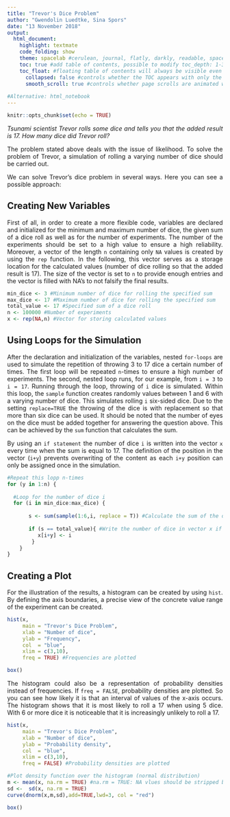 ```yaml
---
title: "Trevor's Dice Problem"
author: "Gwendolin Luedtke, Sina Spors"
date: "13 November 2018"
output:
  html_document:
    highlight: textmate
    code_folding: show
    theme: spacelab #cerulean, journal, flatly, darkly, readable, spacelab, united, cosmo, lumen, paper, sandstone,                       simplex, and yet
    toc: true #add table of contents, possible to modify toc_depth: 1-3
    toc_float: #floating table of contents will always be visible even when the document is scrolled
      collapsed: false #controls whether the TOC appears with only the top-level (e.g., H2) headers. If collapsed                            initially, the TOC is automatically expanded inline when necessary
      smooth_scroll: true #controls whether page scrolls are animated when TOC items are navigated to via mouse                                 clicks
      
#Alternative: html_notebook
---
```


<style>
body {
text-align: justify} 
</style>


```r
knitr::opts_chunk$set(echo = TRUE)
```


*Tsunami scientist Trevor rolls some dice and tells you that the added result is 17. How many dice did Trevor roll?*

The problem stated above deals with the issue of likelihood. To solve the problem of Trevor, a simulation of rolling a varying number of dice should be carried out.

We can solve Trevor's dice problem in several ways. Here you can see a possible approach: 

## Creating New Variables

First of all, in order to create a more flexible code, variables are declared and initialized for the minimum and maximum number of dice, the given sum of a dice roll as well as for the number of experiments. The number of the experiments should be set to a high value to ensure a high reliability. Moreover, a vector of the length ```n``` containing only ```NA``` values is created by using the ```rep``` function. In the following, this vector serves as a storage location for the calculated values (number of dice rolling so that the added result is 17). The size of the vector is set to ```n``` to provide enough entries and the vector is filled with NA's to not falsify the final results.


```r
min_dice <- 3 #Minimum number of dice for rolling the specified sum 
max_dice <- 17 #Maximum number of dice for rolling the specified sum
total_value <- 17 #Specified sum of a dice roll
n <- 100000 #Number of experiments
x <- rep(NA,n) #Vector for storing calculated values  
```

## Using Loops for the Simulation

After the declaration and initialization of the variables, nested ```for-loops``` are used to simulate the repetition of throwing 3 to 17 dice a certain number of times. The first loop will be repeated ```n```-times to ensure a high number of experiments. The second, nested loop runs, for our example, from ```i = 3``` to ```i = 17```. Running through the loop, throwing of ```i``` dice is simulated. Within this loop, the ```sample``` function creates randomly values between 1 and 6 with a varying number of dice. This simulates rolling ```i``` six-sided dice. Due to the setting ```replace=TRUE``` the throwing of the dice is with replacement so that more than six dice can be used. It should be noted that the number of eyes on the dice must be added together for answering the question above. This can be achieved by the ```sum``` function that calculates the sum. 


By using an ```if statement``` the number of dice ```i``` is written into the vector ```x``` every time when the sum is equal to 17. The definition of the position in the vector (```i+y```) prevents overwriting of the content as each ```i+y``` position can only be assigned once in the simulation.


```r
#Repeat this lopp n-times
for (y in 1:n) {
  
  #Loop for the number of dice i 
  for (i in min_dice:max_dice) {
      
       s <- sum(sample(1:6,i, replace = T)) #Calculate the sum of the dice roll
    
       if (s == total_value){ #Write the number of dice in vector x if the sum of the dice roll equals to 17
          x[i+y] <- i 
        }
    }
}
```


## Creating a Plot

For the illustration of the results, a histogram can be created by using ```hist```. By defining the axis boundaries, a precise view of the concrete value range of the experiment can be created. 


```r
hist(x,
     main = "Trevor's Dice Problem",
     xlab = "Number of dice",
     ylab = "Frequency",
     col  = "blue",
     xlim = c(3,10),
     freq = TRUE) #Frequencies are plotted

box()
```

The histogram could also be a representation of probability densities instead of frequencies. If ```freq = FALSE```, probability densities are plotted. So you can see how likely it is that an interval of values of the x-axis occurs. The histogram shows that it is most likely to roll a 17 when using 5 dice. With 6 or more dice it is noticeable that it is increasingly unlikely to roll a 17. 


```r
hist(x,
     main = "Trevor's Dice Problem",
     xlab = "Number of dice",
     ylab = "Probability density",
     col  = "blue",
     xlim = c(3,10),
     freq = FALSE) #Probability densities are plotted

#Plot density function over the histogram (normal distribution)
m <- mean(x, na.rm = TRUE) #na.rm = TRUE: NA vlues should be stripped before the computation proceeds
sd <-  sd(x, na.rm = TRUE) 
curve(dnorm(x,m,sd),add=TRUE,lwd=3, col = "red") 

box()
```



